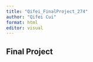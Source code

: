 ```yaml
---
title: "Qifei_FinalProject_274"
author: "Qifei Cui"
format: html
editor: visual
---
```


## Final Project
